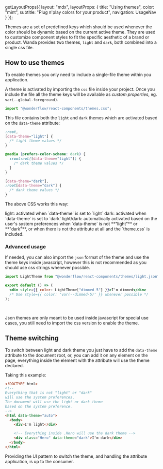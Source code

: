 
  getLayoutProps({
    layout: "mdx",
    layoutProps: {
      title: "Using themes",
      color: "mint",
      subtitle: "Plug n'play colors for your product",
      navigation: UsageNav
    }
  });

Themes are a set of predefined keys which should be used whenever the color should be dynamic based on the current active theme. They are used to customize component styles to fit the specific aesthetic of a brand or product.
Wanda provides two themes, `light` and `dark`, both combined into a single css file.

## How to use themes

To enable themes you only need to include a single-file theme within you application.

A theme is activated by importing the `css` file inside your project. Once you include the file all the theme keys will be available as _custom properties_, eg. `var(--global-foreground)`.

```js
import "@wonderflow/react-components/themes.css";
```

This file contains both the `light` and `dark` themes which are activated based on the `data-theme` attribute:

```css
:root,
[data-theme="light"] {
  /* light theme values */
}

@media (prefers-color-scheme: dark) {
  :root:not([data-theme="light"]) {
    /* dark theme values */
  }
}

[data-theme="dark"],
:root[data-theme="dark"] {
  /* dark theme values */
}
```

The above CSS works this way:

<List>
  <ListLi marker="arrow-right" markerColor="var(--highlight-green-foreground)">light: activated when `data-theme` is set to `light`</ListLi>
  <ListLi marker="arrow-right" markerColor="var(--highlight-green-foreground)">dark: activated when `data-theme` is set to `dark`</ListLi>
  <ListLi marker="arrow-right" markerColor="var(--highlight-green-foreground)">light/dark: automatically activated based on the user's system preferences when `data-theme` is not **"light"** or **"dark"**, or when there is not the attribute at all and the `theme.css` is included.</ListLi>
</List>

### Advanced usage

If needed, you can also import the `json` format of the theme and use the theme keys inside javascript, however this is not recommended as you should use css strings whenever possible.

```jsx
import LightTheme from "@wonderflow/react-components/themes/light.json";

export default () => (
  <div style={{ color: LightTheme["dimmed-5"] }}>I'm dimmed</div>
  /* Use style={{ color: 'var(--dimmed-5)' }} whenever possible */
);
```

<br />

<Snackbar kind="warning" title="Keep in mind">Json themes are only meant to be used inside javascript for special use cases, you still need to import the css version to enable the theme.</Snackbar>

## Theme switching

To switch between light and dark theme you just have to add the `data-theme` attribute to the document root, or, you can add it on any element on the page, everything inside the element with the attribute will use the theme declared.

Taking this example:

```html
<!DOCTYPE html>
<!--
Everything that is not "light" or "dark"
will use the system preferences.
The document will use the light or dark theme
based on the system preference.
-->
<html data-theme="auto">
  <body>
    <div>I'm light</div>

    <!-- Everything inside .Hero will use the dark theme -->
    <div class="Hero" data-theme="dark">I'm dark</div>
  </body>
</html>
```

Providing the UI pattern to switch the theme, and handling the attribute application, is up to the consumer.
